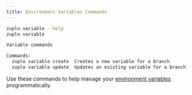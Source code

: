 ```yaml
---
title: Environment Variables Commands
---
```


```bash
zuplo variable --help
zuplo variable

Variable commands

Commands:
  zuplo variable create  Creates a new variable for a branch
  zuplo variable update  Updates an existing variable for a branch
```

Use these commands to help manage your
[environment variables](../articles/environment-variables.mdx) programmatically.
